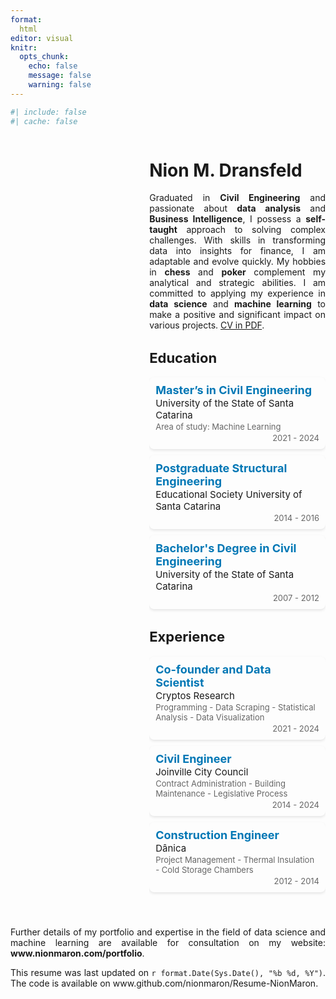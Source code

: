 ```yaml
---
format: 
  html
editor: visual
knitr:
  opts_chunk: 
    echo: false
    message: false
    warning: false
---
```


```r
#| include: false
#| cache: false
```

::: columns
::: {.column width="35%"}
```{=html}
<style>
h2 {
  font-size: 22px; /* Diminui o tamanho da letra */
  font-weight: bold; /* Deixa o texto em negrito */
}

h3 {
  font-size: 20px; /* Diminui o tamanho da letra */
  font-weight: bold; /* Deixa o texto em negrito */
}

/* Style for the image */
.img-container {
  width: 200px; /* Initial width */
  overflow: hidden; /* Hide the overflow */
  opacity: 0; /* Start with the image invisible */
  transition: opacity 2s ease-in, transform 0.5s ease; /* Transition for fade-in and hover */
}

/* Fade-in effect when the page loads */
.img-container img {
  width: 100%; /* Make image fill the container */
  transition: transform 0.5s ease; /* Smooth transition for hover effect */
}

/* Hover effect */
.img-container:hover {
  transform: scale(1.1); /* Increase size to 110% when hovered */
}

/* Keyframes for fade-in animation */
@keyframes fadeIn {
    from { opacity: 0; }
    to { opacity: 1; }
}

/* Apply the animation to the image container */
.img-container {
    animation: fadeIn 2s ease-in forwards; /* Apply the fade-in effect on load */
}

</style>
```
<a href="https://nionmaron.com/">

::: img-container
<img src="images/profile.png" alt="Nion Maron"/>
:::

</a>

### Contact {#contact}

<link rel="stylesheet" href="https://cdnjs.cloudflare.com/ajax/libs/font-awesome/5.15.4/css/all.min.css">

```{=html}
<style>
.contact-item a {
  text-decoration: none;  /* Remove o sublinhado */
  color: inherit;         /* A cor do link será a mesma do texto circundante */
}
</style>
```
::: contact-item
<i class="fas fa-envelope icon"></i> <a href="mailto:nionmaron@gmail.com">nionmaron\@gmail.com</a> <br> <i class="fab fa-linkedin icon"></i> <a href="https://www.linkedin.com/in/nionmaron/" target="_blank">linkedin.com/nionmaron</a> <br> <i class="fas fa-globe icon"></i> <a href="http://www.nionmaron.com" target="_blank">www.nionmaron.com</a> <br>
:::

### Programming languages {#skills}

```r
bar_color <- "#969696" # Example: Red color
bar_background <- "#d9d9d9" # Example: Light grey color
```

[**`R`**, **`Python`**, **`SQL`**, `JavaScript`, `Scala`,`MQL5`]{.visible-in-print}


```{=html}
<style>
/* Add some styling to the skill-bar */
.skill-bar {
  width: 100%; /* Full width of the container */
  background-color: `r bar_background`; /* Light grey background color of the bar */
  position: relative; /* Set position relative for absolute positioning inside */
  height: 30px; /* Fixed height for the bar */
  margin-bottom: 10px; /* Space between bars */
}

/* The actual bar */
.progress {
  background-color: `r bar_color`; /* Green color of the progressing bar */
  width: 0%; /* Start width at 0% to ensure left to right fill */
  height: 100%; /* Full height of its container */
  transition: width 2s ease; /* Smooth transition for the width */
  position: absolute; /* Position the bar */
}

/* Text to display over the bar */
.progress-text {
  position: absolute; /* Position the text over the bar */
  left: 10px; /* Small space from the left */
  line-height: 30px; /* Align vertically */
  /*font-weight: bold;  Make the text bold */
  z-index: 1; /* Bring text in front of the bar */
}
</style>
```
<!-- Skill Bars -->
::: {.hide-in-print}
::: skill-bar
::: {.progress data-width="96"}
:::

::: progress-text
R
:::
:::

::: skill-bar
::: {.progress data-width="75"}
:::

::: progress-text
Python
:::
:::

::: skill-bar
::: {.progress data-width="55"}
:::

::: progress-text
SQL
:::
:::

::: skill-bar
::: {.progress data-width="20"}
:::

::: progress-text
JavaScript
:::
:::

::: skill-bar
::: {.progress data-width="20"}
:::

::: progress-text
Scala
:::
:::

::: skill-bar
::: {.progress data-width="50"}
:::

::: progress-text
MQL5
:::
:::
:::
<!-- Add more skill bars as needed -->

```{=html}
<script>
// Use JavaScript to animate the width of the progress bars
window.onload = function() {
  var elems = document.querySelectorAll('.progress');
  for(var i = 0; i < elems.length; i++) {
    // Retrieve the target width from the data attribute
    var targetWidth = elems[i].getAttribute('data-width') + '%';
    // Animate the width from 0% to the target width
    elems[i].style.width = targetWidth;
  }
}
</script>
```
### Packages and Frameworks

**`Rmarkdown`, `Quarto`,`Pandas`, `Caret`, `H2O`, `TensorFlow`, `OpenCV`**

### DevOps Tool

**`Git`, `GitHub`, `Docker`, `ShinyApp`, `PostgreSQL`, `PowerBI`, `Data Studio`**

### Languages

`Portuguese: Native` <br> `English: Proficient`
:::

::: {.column width="4%"}
:::

::: {.column width="61%"}
# **Nion M. Dransfeld**

::: {style="text-align: justify"}
<head>

```{=html}
<style>
.highlight {
  animation: fadeBackground 100s forwards; /* Animar por 5 segundos e manter o estado final */
  display: inline; /* Manter o comportamento de texto */
  padding: 5px 10px; /* 5px de espaço vertical e 10px de espaço horizontal */
  margin: 0 5px; /* Espaço adicional nas laterais para separar do resto do texto */
  border-radius: 5px; /* Borda arredondada com um raio de 5px */
}

@keyframes fadeBackground {
  from {background-color: transparent;}
  to {background-color: #b3daff;} /* Um tom de azul claro e moderno */
}
.print-only {
    display: none; /* Esconde elementos específicos para impressão */
  }
  
  
.visible-in-print {
  display: none; /* Esconde o texto na tela */
}

/* Estilos específicos para impressão */
@media print {
  .visible-in-print {
    display: block; /* Mostra o texto na impressão */
  }
  

  .hide-in-print {
    display: none; /* Esconde elementos específicos para impressão */
  }
}

</style>
```
</head>

Graduated in **Civil Engineering** and passionate about **data analysis** and **Business Intelligence**, I possess a **self-taught** approach to solving complex challenges. With skills in transforming data into insights for finance, I am adaptable and evolve quickly. My hobbies in **chess** and **poker** complement my analytical and strategic abilities. I am committed to applying my experience in **data science** and **machine learning** to make a positive and significant impact on various projects. [[CV in PDF](documents/NionMaron-Resume.pdf).]{.hide-in-print} 
:::

## <i class="fas fa-graduation-cap"></i> Education

```{=html}
<!DOCTYPE html>
<html lang="en">
<head>
<meta charset="UTF-8">
<meta name="viewport" content="width=device-width, initial-scale=1.0">
<title>Education Blocks</title>
<style>

  .education-block {
    background: transparent; /* Set the background to transparent */
    border-radius: 8px;
    box-shadow: 0 2px 4px rgba(0,0,0,0.1);
    margin-bottom: 10px; /* Further reduced margin */
    padding: 10px; /* Further reduced padding */
    display: flex;
    flex-direction: column;
    transition: background-color 0.3s; /* Smooth transition for hover effect */
  }

  .education-block:hover {
    background-color: #f9f9f9; /* Background color on hover */
    cursor: pointer; /* Change cursor to indicate clickable */
  }

  .title {
    font-size: 18px;
    font-weight: bold;
    color: #0077B5;
    margin-bottom: 1px; /* Further reduced margin */
  }

  .institution {
    font-size: 15px;
    margin-bottom: 1px; /* Further reduced margin */
    display: flex;
    align-items: center; /* Align the icon and text vertically */
  }

  .location {
    font-size: 13px;
    color: #666;
    display: flex;
    align-items: center; /* Align the icon and text vertically */
    margin-bottom: 2px; /* Further reduced margin */
  }

  .location-icon {
    font-size: 16px; /* Adjust size as needed */
    color: #0077B5; /* Or any other color you prefer */
    margin-right: 5px; /* Space between icon and text */
  }

  .period {
    font-size: 13px;
    color: #666;
    text-align: right;
    margin-top: auto; /* Keeps the period at the bottom */
  }

  @media screen and (max-width: 768px) {
    .education-block {
        padding: 8px; /* Even more reduced padding for small screens */
    }
  }
  .education-block-link {
  text-decoration: none; /* Remove o sublinhado dos links */
  color: inherit; /* Mantém a cor do texto igual ao resto do conteúdo */
  display: block; /* Faz o link se comportar como um bloco */
}

.education-block:hover {
  background-color: #f9f9f9; /* Cor de fundo no hover */
  /* Outras propriedades de estilo para hover */
}

/* Outros estilos permanecem inalterados */

  
</style>
</head>
<body>

<a href="https://www.udesc.br/international/colleges" target="_blank" rel="noopener noreferrer" class="education-block-link">
  <div class="education-block">
    <div class="title">Master’s in Civil Engineering</div>
    <div class="institution">
      University of the State of Santa Catarina
    </div>
    <div class="location">Area of study: Machine Learning</div>
    <div class="period">2021 - 2024</div>
  </div>
</a>

<a href="https://www.unisociesc.com.br/" target="_blank" rel="noopener noreferrer" class="education-block-link">
  <div class="education-block">
    <div class="title">Postgraduate Structural Engineering</div>
    <div class="institution">
      Educational Society University of Santa Catarina
    </div>
    <div class="period">2014 - 2016</div>
  </div>
</a>

<a href="https://www.udesc.br/international/colleges/graduate" target="_blank" rel="noopener noreferrer" class="education-block-link">
  <div class="education-block">
    <div class="title">Bachelor's Degree in Civil Engineering</div>
    <div class="institution">
      University of the State of Santa Catarina
    </div>
    <div class="period">2007 - 2012</div>
  </div>
</a>

</body>
</html>
```
## <i class="fas fa-briefcase"></i> Experience

```{=html}

<a href="https://cryptosresearch.com/" target="_blank" rel="noopener noreferrer" class="education-block-link">
  <div class="education-block">
    <div class="title">Co-founder and Data Scientist</div>
    <div class="institution">
      Cryptos Research 
    </div>
     <div class="location">Programming - Data Scraping - Statistical Analysis - Data Visualization</div>
    <div class="period">2021 - 2024</div>
  </div>
</a>

<a href="https://camara.joinville.br/" target="_blank" rel="noopener noreferrer" class="education-block-link">
  <div class="education-block">
    <div class="title">Civil Engineer</div>
    <div class="institution">
      Joinville City Council
    </div>
     <div class="location">Contract Administration - Building Maintenance - Legislative Process </div>
    <div class="period">2014 - 2024</div>
  </div>
</a>
<a href="https://danica.com.br/en" target="_blank" rel="noopener noreferrer" class="education-block-link">
  <div class="education-block">
    <div class="title">Construction Engineer</div>
    <div class="institution">
      Dânica 
    </div>
     <div class="location">Project Management - Thermal Insulation - Cold Storage Chambers </div>
    <div class="period">2012 - 2014</div>
  </div>
</a>
```
:::
:::

<br>

::: {style="text-align: justify"}
::: contact-item
Further details of my portfolio and expertise in the field of data science and machine learning are available for consultation on my website: [**www.nionmaron.com/portfolio**](https://nionmaron.com/portfolio).

<p class="small">
This resume was last updated on `r format.Date(Sys.Date(), "%b %d, %Y")`. The code is available on [www.github.com/nionmaron/Resume-NionMaron](https://github.com/nionmaron/Resume-NionMaron). [Visit the website [https://nionmaron.com/CV](https://nionmaron.com/CV) to view the online version of the CV.]{.visible-in-print}
</p>
:::
:::